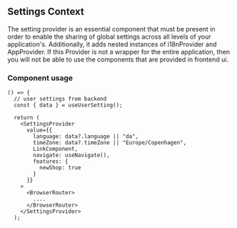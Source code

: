
<Meta title="Providers/SettingsProvider" />

## Settings Context

The setting provider is an essential component that must be present in order to enable the sharing of global settings across all levels of your application's.
Additionally, it adds nested instances of i18nProvider and AppProvider.
If this Provider is not a wrapper for the entire application, then you will not be able to use the components that are provided in frontend ui.

### Component usage

```tsx
() => {
  // user settings from backend
  const { data } = useUserSetting();

  return (
    <SettingsProvider
      value={{
        language: data?.language || "da",
        timeZone: data?.timeZone || "Europe/Copenhagen",
        LinkComponent,
        navigate: useNavigate(),
        features: {
          newShop: true
        }
      }}
    >
      <BrowserRouter>
        ....
      </BrowserRouter>
    </SettingsProvider>
  );
```

